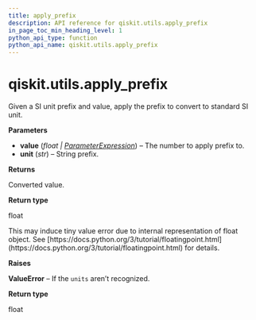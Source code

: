 ```yaml
---
title: apply_prefix
description: API reference for qiskit.utils.apply_prefix
in_page_toc_min_heading_level: 1
python_api_type: function
python_api_name: qiskit.utils.apply_prefix
---
```


<span id="qiskit-utils-apply-prefix" />

# qiskit.utils.apply\_prefix

<Function id="qiskit.utils.apply_prefix" github="https://github.com/qiskit/qiskit/tree/stable/0.24/qiskit/utils/units.py" signature="apply_prefix(value, unit)">
  Given a SI unit prefix and value, apply the prefix to convert to standard SI unit.

  **Parameters**

  *   **value** (*float |* [*ParameterExpression*](qiskit.circuit.ParameterExpression "qiskit.circuit.parameterexpression.ParameterExpression")) – The number to apply prefix to.
  *   **unit** (*str*) – String prefix.

  **Returns**

  Converted value.

  **Return type**

  float

  <Admonition title="Note" type="note">
    This may induce tiny value error due to internal representation of float object. See [https://docs.python.org/3/tutorial/floatingpoint.html](https://docs.python.org/3/tutorial/floatingpoint.html) for details.
  </Admonition>

  **Raises**

  **ValueError** – If the `units` aren’t recognized.

  **Return type**

  float
</Function>

